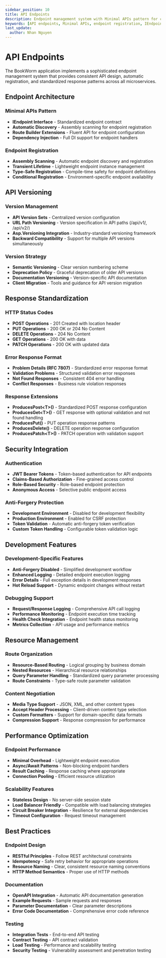 ```yaml
---
sidebar_position: 10
title: API Endpoints
description: Endpoint management system with Minimal APIs pattern for consistent API design and automatic registration
keywords: [API endpoints, Minimal APIs, endpoint registration, IEndpoint interface, route builder, dependency injection]
last_update:
  author: Nhan Nguyen
---
```


# API Endpoints

The BookWorm application implements a sophisticated endpoint management system that provides consistent API design, automatic registration, and standardized response patterns across all microservices.

## Endpoint Architecture

### Minimal APIs Pattern
- **IEndpoint Interface** - Standardized endpoint contract
- **Automatic Discovery** - Assembly scanning for endpoint registration
- **Route Builder Extensions** - Fluent API for endpoint configuration
- **Dependency Injection** - Full DI support for endpoint handlers

### Endpoint Registration
- **Assembly Scanning** - Automatic endpoint discovery and registration
- **Transient Lifetime** - Lightweight endpoint instance management
- **Type-Safe Registration** - Compile-time safety for endpoint definitions
- **Conditional Registration** - Environment-specific endpoint availability

## API Versioning

### Version Management
- **API Version Sets** - Centralized version configuration
- **URL Path Versioning** - Version specification in API paths (/api/v1/, /api/v2/)
- **Asp.Versioning Integration** - Industry-standard versioning framework
- **Backward Compatibility** - Support for multiple API versions simultaneously

### Version Strategy
- **Semantic Versioning** - Clear version numbering scheme
- **Deprecation Policy** - Graceful deprecation of older API versions
- **Documentation Versioning** - Version-specific API documentation
- **Client Migration** - Tools and guidance for API version migration

## Response Standardization

### HTTP Status Codes
- **POST Operations** - 201 Created with location header
- **PUT Operations** - 200 OK or 204 No Content
- **DELETE Operations** - 204 No Content
- **GET Operations** - 200 OK with data
- **PATCH Operations** - 200 OK with updated data

### Error Response Format
- **Problem Details (RFC 7807)** - Standardized error response format
- **Validation Problems** - Structured validation error responses
- **Not Found Responses** - Consistent 404 error handling
- **Conflict Responses** - Business rule violation responses

### Response Extensions
- **ProducesPost&lt;T&gt;()** - Standardized POST response configuration
- **ProducesGet&lt;T&gt;()** - GET response with optional validation and not found handling
- **ProducesPut()** - PUT operation response patterns
- **ProducesDelete()** - DELETE operation response configuration
- **ProducesPatch&lt;T&gt;()** - PATCH operation with validation support

## Security Integration

### Authentication
- **JWT Bearer Tokens** - Token-based authentication for API endpoints
- **Claims-Based Authorization** - Fine-grained access control
- **Role-Based Security** - Role-based endpoint protection
- **Anonymous Access** - Selective public endpoint access

### Anti-Forgery Protection
- **Development Environment** - Disabled for development flexibility
- **Production Environment** - Enabled for CSRF protection
- **Token Validation** - Automatic anti-forgery token verification
- **Custom Token Handling** - Configurable token validation logic

## Development Features

### Development-Specific Features
- **Anti-Forgery Disabled** - Simplified development workflow
- **Enhanced Logging** - Detailed endpoint execution logging
- **Error Details** - Full exception details in development responses
- **Hot Reload Support** - Dynamic endpoint changes without restart

### Debugging Support
- **Request/Response Logging** - Comprehensive API call logging
- **Performance Monitoring** - Endpoint execution time tracking
- **Health Check Integration** - Endpoint health status monitoring
- **Metrics Collection** - API usage and performance metrics

## Resource Management

### Route Organization
- **Resource-Based Routing** - Logical grouping by business domain
- **Nested Resources** - Hierarchical resource relationships
- **Query Parameter Handling** - Standardized query parameter processing
- **Route Constraints** - Type-safe route parameter validation

### Content Negotiation
- **Media Type Support** - JSON, XML, and other content types
- **Accept Header Processing** - Client-driven content type selection
- **Custom Formatters** - Support for domain-specific data formats
- **Compression Support** - Response compression for performance

## Performance Optimization

### Endpoint Performance
- **Minimal Overhead** - Lightweight endpoint execution
- **Async/Await Patterns** - Non-blocking endpoint handlers
- **Result Caching** - Response caching where appropriate
- **Connection Pooling** - Efficient resource utilization

### Scalability Features
- **Stateless Design** - No server-side session state
- **Load Balancer Friendly** - Compatible with load balancing strategies
- **Circuit Breaker Integration** - Resilience for external dependencies
- **Timeout Configuration** - Request timeout management

## Best Practices

### Endpoint Design
- **RESTful Principles** - Follow REST architectural constraints
- **Idempotency** - Safe retry behavior for appropriate operations
- **Resource Naming** - Clear, consistent resource naming conventions
- **HTTP Method Semantics** - Proper use of HTTP methods

### Documentation
- **OpenAPI Integration** - Automatic API documentation generation
- **Example Requests** - Sample requests and responses
- **Parameter Documentation** - Clear parameter descriptions
- **Error Code Documentation** - Comprehensive error code reference

### Testing
- **Integration Tests** - End-to-end API testing
- **Contract Testing** - API contract validation
- **Load Testing** - Performance and scalability testing
- **Security Testing** - Vulnerability assessment and penetration testing
